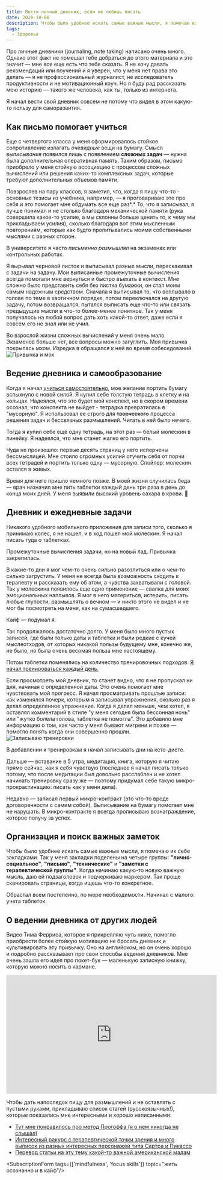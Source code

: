 ```yaml
---
title: Вести личный дневник, если не любишь писать 
date: 2020-10-06
description: Чтобы было удобнее искать самые важные мысли, я помечаю их себе закладками. У меня их четыре группы — "лично-социальное", "письмо" и "технические". Когда начинаю какую-то новую важную мысль, даю ей подзаголовок и подчеркиваю маркером. 
tags:
  - Здоровье
---
```


Про личные дневники (journaling, note taking) написано очень много. Однако этот факт не помешал тебе добраться до этого материала и это значит — мне все еще есть что тебе сказать. Я не хочу давать рекомендаций или поучений и я уверен, что у меня нет права это делать — я не профессиональный журналист, не исследователь продуктивности и не мотивационный коуч. Но я буду рад рассказать мою историю — такого же человека, как ты, только из интернета.

Я начал вести свой дневник совсем не потому что видел в этом какую-то пользу для саморазвития. 

## Как письмо помогает учиться

Еще с четвертого класса у меня сформировалось стойкое сопротивление излагать *очевидные* вещи на бумагу. Смысл *выписывания* появился лишь с появлением **сложных задач** — нужна была дополнительная оперативная память. Таким образом, письмо приобрело у меня стойкую ассоциацию с процессом сложных вычислений или решения каких-то комплексных задач, которые требуют дополнительных объемов памяти. 

Повзрослев на пару классов, я заметил, что, когда я пишу что-то - основные тезисы из учебника, например, — я проговариваю это про себя и это помогает мне обдумать все еще раз*.* То, что я записывал, я лучше понимал и не столько благодаря механической памяти (рука совершила какое-то усилие, а мы склонны больше ценить то, к чему мы прикладываем усилия), сколько благодаря вот этим мысленным повторениям, которые как будто пропитывались моими собственными мыслями с разных сторон. 

В университете я часто *письменно размышлял* на экзаменах или контрольных работах. 

Я вырывал черновой листок и выписывал разные мысли, перескакивал с задачи на задачу. Мои выписанные промежуточные вычисления всегда помогали мне вернуться и быстро въехать в контекст. Мне сложно было представить себя без листка бумажки, он стал моим самым надежным средством.  Сначала я выписывал то, что всплывало в голове по теме в хаотичном порядке, потом переключался на другую задачу, потом возвращался, пытался выписать еще что-то или связать предыдущие мысли в что-то более-менее понятное. Так у меня получалось на любой вопрос дать хоть какой-то ответ, даже если я совсем его не знал или не учил. 

Во взрослой жизни сложных вычислений у меня очень мало. Экзаменов больше нет, все вопросы можно загуглить. Моя привычка покрылась мхом. Изредка я обращался к ней во время собеседований.
![Привычка и мох](./pic.jpg)

## Ведение дневника и самообразование

Когда я начал [учиться самостоятельно](https://trkohler.com/tags/%D0%BE%D0%BD%D0%BB%D0%B0%D0%B9%D0%BD-%D0%BA%D1%83%D1%80%D1%81%D1%8B), мое желание портить бумагу вспыхнуло с новой силой. Я купил себе толстую тетрадь в клетку и на кольцах. Надеялся, что это будет мой конспект, но в скором времени осознал, что конспекта не выйдет - тетрадка превратилась в "мусорную". Я использовал ее строго для ~~творческого~~ процесса решения задач и бессвязных размышлений. Читать в ней было нечего.

Тогда я купил себе еще одну тетрадь, на этот раз — белый молескин в линейку. Я надеялся, что мне станет жалко его портить.

Чуда не произошло: первые десять страниц у него испорчены бессмыслицей. Мне стоило огромных усилий отучить себя от порчи всех тетрадей и портить только одну — мусорную.  Спойлер: молескин остался в живых.

Время для него пришло немного позже. В моей жизни случилась беда — врач назначил мне пить таблетки каждый день три раза в день до конца моих дней. У меня выявили высокий уровень сахара в крови. 🙂  

## Дневник и ежедневные задачи

Никакого удобного мобильного приложения для записи того, сколько я принимаю колес, я не нашел, и в ход пошел мой молескин. Я начал писать туда о таблетках. 

Промежуточные вычисления задачи, но на новый лад. Привычка закрепилась.

В какие-то дни я мог чем-то очень сильно разозлиться или о чем-то сильно загрустить. У меня не всегда была возможность сходить к терапевту и рассказать ему об этом, а чувства захватывали с головой. Так у молескина появилось еще одно применение — свалка для моих эмоциональных наплывов. Я мог в него материться, истерить, писать любые глупости, размышлять о вечном — и никто этого не видел и не мог бы посмотреть на меня, как на сумасшедшего. 

Кайф — подумал я.

Так продолжалось достаточно долго. У меня было много пустых записей, где были только даты и таблетки и были редкие с кучей мыслеотходов, от которых никакой пользы будущему мне, конечно же, не было, но была очень весомая польза мне настоящему.

Потом таблетки поменялись на количество тренировочных подходов. [Я начал тренироваться каждый день.](https://trkohler.com/%D1%8F-%D1%82%D1%80%D0%B5%D0%BD%D0%B8%D1%80%D1%83%D1%8E%D1%81%D1%8C-250-%D0%B4%D0%BD%D0%B5%D0%B9-%D0%B1%D0%B5%D0%B7-%D0%BF%D0%B5%D1%80%D0%B5%D1%80%D1%8B%D0%B2%D0%BE%D0%B2-%D0%BA%D0%B0%D0%BA-%D0%BD%D0%B0%D1%87%D0%B0%D1%82%D1%8C-%D1%82%D1%80%D0%B5%D0%BD%D0%B8%D1%80%D0%BE%D0%B2%D0%B0%D1%82%D1%8C%D1%81%D1%8F-%D0%B4%D0%BE%D0%BC%D0%B0-%D1%81-%D0%BD%D1%83%D0%BB%D1%8F) 

Если просмотреть мой дневник, то станет видно, что я не пропускал ни дня, начиная с определенной даты. Это очень помогает мне чувствовать мой прогресс. Я начал просматривать прошлые записи: как изменялся почерк, которым я записывал упражнения, сколько раз я делал определенное упражнение. Когда я делал меньше, чем хотел, я оставлял комментарий в стиле "у меня сегодня была бессонная ночь" или "жутко болела голова, таблетка не помогла". Это добавило мне информацию о том, как часто у меня бывают мигрени и позже — помогло понять когда они совершенно прошли.
![Записываю тренировки](./pic2.jpg)

В добавлении к тренировкам я начал записывать дни на кето-диете. 

Дальше — вставание в 5 утра, медитация, книга, которую я читаю прямо сейчас, как я себя чувствую (последнее я начал писать только потому, что после медитации был довольно расслаблен и не хотел начинать тренировку сразу же — поэтому придумал себе такую микро-прокрастинацию: писать как у меня дела).

Недавно — записал первый микро-контракт (это что-то вроде договоренности с самим собой). Выписывание на бумагу помогает мне не нарушать. В микро-контракте я всегда прописываю вознаграждение, которое получу за успех.

## Организация и поиск важных заметок

Чтобы было удобнее искать самые важные мысли, я помечаю их себе закладками. Так у меня закладки поделены на четыре группы: **"лично-социальное"**, **"письмо"**, **"технические"** и **"заметки с терапевтической группы"**. Когда начинаю какую-то новую важную мысль, даю ей подзаголовок и подчеркиваю маркером. Так проще сканировать страницы, когда ищешь что-то конкретное.

Обрастал всем постепенно, по мере необходимости. Начинал с малого: учета таблеток.

## О ведении дневника от других людей

Видео Тима Ферриса, которое я прикрепляю чуть ниже, помогло приобрести более стойкую мотивацию не бросать дневник и культивировать эту привычку. Оно на английском, но он очень хорошо и подробно рассказывает про свои способы ведения дневников. Мне очень зашла его идея про покет-бук — маленькую записную книжку, которую можно носить в кармане. 

<iframe width="560" height="315" src="https://www.youtube.com/embed/UFdR8w_R1HA" frameborder="0" allow="accelerometer; autoplay; clipboard-write; encrypted-media; gyroscope; picture-in-picture" allowfullscreen></iframe>


Чтобы дать напоследок пищу для размышлений и не оставлять с пустыми руками, прикладываю список статей (русскоязычных!), которые показались мне интересными и хорошо написанными:

- [Тут мне понравилось про метод Прогоффа (я о нем никогда не слышал)](https://www.wonderzine.com/wonderzine/life/life/214505-journal-therapy)
- [Интересный ракурс с терапевтической точки зрения и много выписок из разных интересных персонажей типа Сартра и Пикассо](https://newtonew.com/lifehack/how-to-keep-a-diary)
- [Перевод статьи на эту тему какой-то важной американской мадам](https://vc.ru/life/73498-pyat-pravil-samopoznaniya-kak-vesti-dnevnik-s-polzoy)

<SubscriptionForm tags={['mindfulness', 'focus skills']} topic="жить осознанно и в кайф"/>
